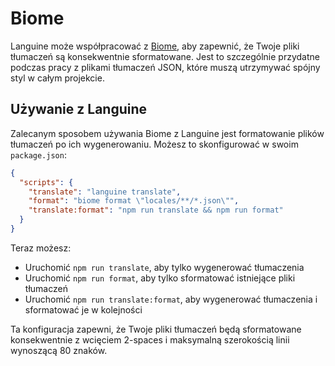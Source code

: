 # Biome

Languine może współpracować z [Biome](https://biomejs.dev/), aby zapewnić, że Twoje pliki tłumaczeń są konsekwentnie sformatowane. Jest to szczególnie przydatne podczas pracy z plikami tłumaczeń JSON, które muszą utrzymywać spójny styl w całym projekcie.

## Używanie z Languine

Zalecanym sposobem używania Biome z Languine jest formatowanie plików tłumaczeń po ich wygenerowaniu. Możesz to skonfigurować w swoim `package.json`:

```json title="package.json"
{
  "scripts": {
    "translate": "languine translate",
    "format": "biome format \"locales/**/*.json\"",
    "translate:format": "npm run translate && npm run format"
  }
}
```

Teraz możesz:
- Uruchomić `npm run translate`, aby tylko wygenerować tłumaczenia
- Uruchomić `npm run format`, aby tylko sformatować istniejące pliki tłumaczeń
- Uruchomić `npm run translate:format`, aby wygenerować tłumaczenia i sformatować je w kolejności

Ta konfiguracja zapewni, że Twoje pliki tłumaczeń będą sformatowane konsekwentnie z wcięciem 2-spaces i maksymalną szerokością linii wynoszącą 80 znaków.